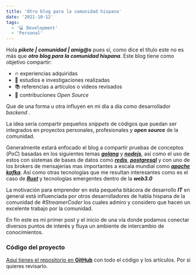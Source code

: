 ```yaml
---
title: 'Otro blog para la comunidad hispana'
date: '2021-10-12'
tags:
  - '💻 Development'
  - 'Personal'
---
```



Hola ***pikete | comunidad | amig@s*** pues sí, como dice el título este no es más que ***otro blog para la comunidad hispana***.
Este blog tiene como objetivo compartir:

- 🔥 experiencias adquiridas
- 🔎 estudios e investigaciones realizadas
- 📚 referencias a artículos o videos revisados
- 👷 contribuciones _Open Source_

Que de una forma u otra influyen en mi día a día como desarrollador *backend* .

La idea sería compartir pequeños *snippets* de códigos que puedan ser integrados en proyectos personales, profesionales y ***open source*** de la comunidad.

Generalmente estará enfocado el blog a compartir pruebas de conceptos (*PoC*) basadas en los siguientes temas [***golang***](https://github.com/golang/go) y [***nodejs***](https://github.com/nodejs/node), así como el uso de estos con sistemas de bases de datos como [***redis***](https://github.com/redis/redis), [***postgresql***](https://github.com/postgres/postgres) y con uno de los brokers de mensajerias mas importantes a escala mundial como [***apache kafka***](https://github.com/apache/kafka). Así como otras tecnologías que me resultan interesantes como es el caso de [***Rust***](https://github.com/rust-lang/rust) y tecnologías emergentes dentro de la ***web3.0***


La motivación para emprender en esta pequeña bitácora de desarrollo ***IT*** en general está influenciada por otros desarrolladores de habla hispana de la comunidad de *#StreamerCoder* los cuales admiro y considero que hacen un excelente trabajo por la comunidad.

En fin este es mi primer post y el inicio de una vía donde podamos conectar diversos puntos de interés y fluya un ambiente de intercambio de conocimientos.


### Código del proyecto

[Aquí tienes el repositorio en **GitHub**](https://github.com/kenriortega/website) con todo el código y los artículos. Por si quieres revisarlo.





